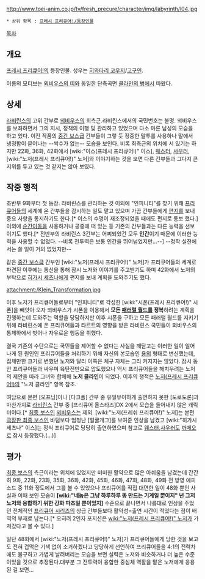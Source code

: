 http://www.toei-anim.co.jp/tv/fresh_precure/character/img/labyrinth/l04.jpg

 * 상위 항목 : [[프레시 프리큐어!/등장인물]]

[[목차]]
== 개요 ==
[[프레시 프리큐어!]]의 등장인물. 성우는 [[히와타리 코우지]]/[[고구인]].

이름의 모티브는 [[뫼비우스의 띠]]와 동일한 단측곡면 [[클라인의 병]]에서 따왔다.

== 상세 ==
[[라비린스(프레시 프리큐어!)|라비린스]]의 고위 간부로 [[뫼비우스(프레시 프리큐어!)|뫼비우스]]의 최측근.라비린스에서의 국민번호는 불명. 뫼비우스를 보좌하면서 그의 지시, 정책의 이행 및 관리하고 있었으며 다소 마른 남성의 모습을 하고 있다. 이전 작품의 [[중간 보스]]급 간부들이 그렇 듯 정중한 말투를 사용하나 말에서 냉정함이 묻어나는 --싹수가 없는-- 모습을 보인다. 비록 최측근의 위치에 서 있기는 하지만 22화, 36화, 42화에서 [wiki:"이스(프레시 프리큐어!)" 이스], [[웨스터]], [[사우러]], [wiki:"노저(프레시 프리큐어!)" 노저]와 이야기하는 것을 보면 다른 간부들과 그다지 큰 지위를 두고 있는 것 같지는 않아 보였다.

== 작중 행적 ==
초반부 9화부터 첫 등장. 라비린스를 관리하는 것 이외에 "인피니티"를 찾기 위해 [[프리큐어]]들의 세계에 온 간부들을 감시하는 일도 맡고 있으며 가끔 간부들에게 [[편지]]를 보내 중요 사항을 통지하기도 한다.[* 이스의 수명이 재조정되었을 때에도 편지로 통보 했다.] 이외에 [[순간이동]]을 사용하거나 공중에 떠 있는 등 기존의 간부들과는 다른 능력을 선보이기도 했다.[* 전반부의 라비린스 3간부는 어찌되었건 모두 '''인간'''이기 때문에 이러한 능력을 사용할 수 없었다. --비록 전투력은 보통 인간을 뛰어넘었지만...--] --정작 실전에서는 쓸 일이 거의 없었지만--

같은 [[중간 보스]]급 간부인 [wiki:"노저(프레시 프리큐어!)" 노저]가 프리큐어들의 세계로 파견된 이후에는 통신을 통해 잠시 노저와 이야기를 주고받기도 하며 42화에서 노저의 부탁으로 [[히가시 세츠나]]에게 편지를 보내 계획을 도와주기도 했다.

attachment:/Klein_Transformation.jpg

이후 노저가 프리큐어들로부터 "인피니티"로 각성한 [wiki:"시폰(프레시 프리큐어!)" 시폰]을 빼앗아 오자 뫼비우스가 시폰을 이용해서 '''모든 [[패러럴 월드]]를 정복'''하려는 계획을 진행하는데 도와주는 역할을 당담하지만 이후 시폰을 구하고 모든 패러럴 월드를 지키기 위해 라비린스에 온 프리큐어들과 타르트의 영향을 받은 라비린스 국민들이 뫼비우스의 통제하에서 벗어나 자유로운 행동을 취했다.

결국 기존의 수단으로는 국민들을 제어할 수 없다는 사실을 깨닫고는 이러한 일이 일어나게 된 원인인 프리큐어들을 처리하기 위해 자신의 본모습인 [[용]]의 형태로 변신했는데, 집채만한 크기로 변했던 노저와 달리 이쪽은 체구 자체는 그리 커지지는 않았다. 잠시 동안 프리큐어들과 싸우며 육탄전만으로 압도했으나 역시 프리큐어들을 해치우려는 노저의 제안을 따라 그녀와 합체해 '''노저 클라인'''이 되었다. 이후의 행적은 [[노저(프레시 프리큐어!)]]의 "노저 클라인" 항목 참조.

여담으로 본편 [오프닝]이나 [다크폴] 간부 중 유일무이하게 출연하지 못한 [도로도론]과 마찬가지로 [[라비린스(프레쉬 프리큐어!)|라비린스]] 간부 중 [프리큐어 올스타즈]DX 2에서 모습을 들어내지 않은 캐릭터이다.[* [[최종 보스]]인 [[뫼비우스(프레시 프리큐어!)|뫼비우스]]는 제외. [wiki:"노저(프레쉬 프리큐어!)" 노저]는 본편 [[극장판 최종 보스]]인 바텀보다 엄청난 [얼굴개그]를 보여준 인상을 남겼고 [wiki:"히가시 세츠나" 이스]는 정식 프리큐어로 당당히 출연하였으며 참고로 [[웨스터]],[[사우러]]도 [[까메오]]로 잠시 등장했다.(...)]

== 평가 ==
[[최종 보스]]의 측근이라는 위치에 있었지만 미미한 활약으로 많은 아쉬움을 남겼는데 간간히 9화, 22화, 23화, 35화, 36화, 42화, 45화, 46화, 47화, 48화, 49화 전 방영 에피소드 중 11화 정도에서 그를 볼 수 있었으나 프리큐어를 직접 대면한 일이 48화 뿐인 사실과 이때 보인 모습이 '''[wiki:"네놈은 그냥 하루하루 똥 만드는 기계일 뿐이지" 넌 그저 노저와 융합하기 위한 강화 파츠일 뿐이었지]''' 수준으로 끝나면서 나름대로 인상을 주었던 전체적인 [[프리큐어 시리즈]]의 상급 간부들보다 활약성=출연 시간이 적었다는 점이 배역의 부재로 남는다.[* 오히려 2인자 포지션은 [[wiki:"노저(프레시 프리큐어!)" 노저]]가 가져갔다고 볼 수 있다.]

일단 48화에서 [wiki:"노저(프레시 프리큐어!)" 노저]가 프리큐어들에게 당한 것을 보고도 전혀 겁먹은 기색 없이 소거하겠다고 당당하게 선언하여 프리큐어들을 4:1의 전력차에도 불구하고 가볍게 날려버리는 모습을 보면 실력은 노저와 비슷하거나 더 높은 수준이었을 것으로 추정된다.대부분 그 전투력이 융합한  중심체 역활을 맡은 노저에게 응용된 걸 보면...

